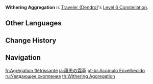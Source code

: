 {{Constellation Infobox
|image         = Constellation Withering Aggregation.png
|character     = Traveler (Dendro)
|level         = 6
|description   = The {{Color|Dendro DMG Bonus}} of the character under the effect of Overflowing Lotuslight as created by the Lea Lotus Lamp is increased by 12%. If the Lamp has experienced a Lotuslight Transfiguration previously, the character will also gain 12% DMG Bonus for the corresponding element.
|utility1      = Hydro DMG Bonus
|utility2      = Electro DMG Bonus
|utility3      = Pyro DMG Bonus
|utility4      = Dendro DMG Bonus
}}
'''Withering Aggregation''' is [[Traveler (Dendro)]]'s [[Level 6 Constellation]].

==Other Languages==
{{Other Languages
|en      = Withering Aggregation
|zhs     = 蕴思的霜草
|zhs_rm  = Yùnsī de Shuāngcǎo
|zht     = 蘊思的霜草
|zht_rm  = Yùnsī de Shuāngcǎo
|zh_tl   = 
|ja      = 蘊思の霜草
|ja_rm   = Unshi no Sousou{{Assumed}}
|ja_tl   = Aggregating Frost-Grass
|ko      = 생각의 서리풀
|ko_rm   = Saenggak-ui Seoripul
|ko_tl   = Frosty Grass of Thought
|es      = Marcescencia congregada
|es_tl   = 
|fr      = Agrégation flétrissante
|fr_tl   = Withering Aggregation
|ru      = Увядающее скопление
|ru_tl   = Withering Aggregation
|th      = Withering Aggregation
|vi      = Mảng Xanh Hùng Vĩ
|vi_tl   = 
|de      = Grübelndes Gras
|de_tl   = Pondering Grass
|id      = Withering Aggregation
|pt      = Acúmulo Envelhecido
|pt_tl   = 
|tr      = Düşünceli ve Solgun
|tr_tl   = 
|it      = Agglomerato di Avvizzimento
|it_tl   = 
}}

==Change History==
{{Change History|3.0}}

==Navigation==
{{Talent Navbox|Traveler (Dendro)}}

[[fr:Agrégation flétrissante]]
[[ja:蘊思の霜草]]
[[pt-br:Acúmulo Envelhecido]]
[[ru:Увядающее скопление]]
[[th:Withering Aggregation]]